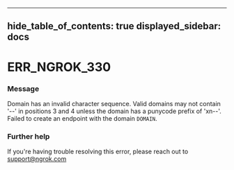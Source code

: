

---
hide_table_of_contents: true
displayed_sidebar: docs
---


# ERR_NGROK_330

### Message
Domain has an invalid character sequence. Valid domains may not contain '--' in positions 3 and 4 unless the domain has a punycode prefix of 'xn--'. Failed to create an endpoint with the domain `DOMAIN`.

<ErrorDetails />



### Further help
If you're having trouble resolving this error, please reach out to [support@ngrok.com](mailto:support@ngrok.com?subject=Help%20with%20ERR_NGROK_330)

